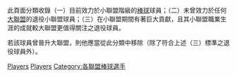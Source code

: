 此頁面分類收錄（一）目前效力於小聯盟階級的[[棒球|棒球]]球員；（二）未曾效力於任何[[美國職業棒球大聯盟|大聯盟]]的退役小聯盟球員；（三）在小聯盟期間有著巨大貢獻，且其小聯盟職業生涯的成就較大聯盟更值得關注之退役球員。

若該球員曾晉升大聯盟，則他應當從此分類中移除（除了符合上述（三）標準之退役球員外）。

{{CategoryTOC|numerals=no}}
[[Category:美國職棒小聯盟|Players]]
[[Category:獨立棒球聯賽|Players]]
[[Category:各聯盟棒球選手|Category:各聯盟棒球選手]]